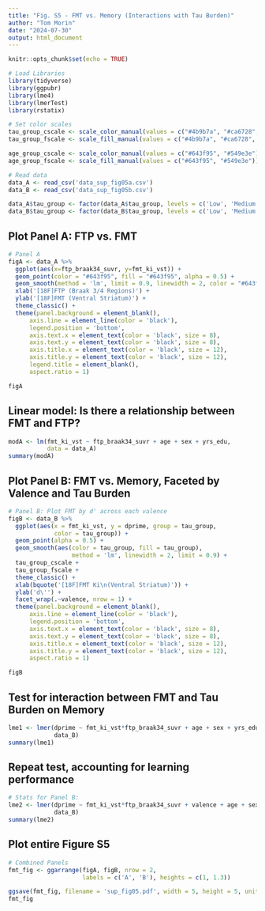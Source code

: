 ```yaml
---
title: "Fig. S5 - FMT vs. Memory (Interactions with Tau Burden)"
author: "Tom Morin"
date: "2024-07-30"
output: html_document
---
```


```r
knitr::opts_chunk$set(echo = TRUE)
```

```r
# Load Libraries
library(tidyverse)
library(ggpubr)
library(lme4)
library(lmerTest)
library(rstatix)

# Set color scales
tau_group_cscale <- scale_color_manual(values = c("#4b9b7a", "#ca6728", "#7470af"))
tau_group_fscale <- scale_fill_manual(values = c("#4b9b7a", "#ca6728", "#7470af"))

age_group_cscale <- scale_color_manual(values = c("#643f95", "#549e3e"))
age_group_fscale <- scale_fill_manual(values = c("#643f95", "#549e3e"))

# Read data
data_A <- read_csv('data_sup_fig05a.csv')
data_B <- read_csv('data_sup_fig05b.csv')

data_A$tau_group <- factor(data_A$tau_group, levels = c('Low', 'Medium', 'High'))
data_B$tau_group <- factor(data_B$tau_group, levels = c('Low', 'Medium', 'High'))
```

## Plot Panel A: FTP vs. FMT
```r
# Panel A
figA <- data_A %>%
  ggplot(aes(x=ftp_braak34_suvr, y=fmt_ki_vst)) +
  geom_point(color = "#643f95", fill = "#643f95", alpha = 0.5) +
  geom_smooth(method = 'lm', limit = 0.9, linewidth = 2, color = "#643f95") +
  xlab('[18F]FTP (Braak 3/4 Regions)') +
  ylab('[18F]FMT (Ventral Striatum)') +
  theme_classic() +
  theme(panel.background = element_blank(),
      axis.line = element_line(color = 'black'),
      legend.position = 'bottom', 
      axis.text.x = element_text(color = 'black', size = 8),
      axis.text.y = element_text(color = 'black', size = 8),
      axis.title.x = element_text(color = 'black', size = 12),
      axis.title.y = element_text(color = 'black', size = 12),
      legend.title = element_blank(),
      aspect.ratio = 1)

figA
```

## Linear model: Is there a relationship between FMT and FTP?
```r
modA <- lm(fmt_ki_vst ~ ftp_braak34_suvr + age + sex + yrs_edu,
           data = data_A)
summary(modA)

```

## Plot Panel B: FMT vs. Memory, Faceted by Valence and Tau Burden
```r
# Panel B: Plot FMT by d' across each valence
figB <- data_B %>% 
  ggplot(aes(x = fmt_ki_vst, y = dprime, group = tau_group,
             color = tau_group)) +
  geom_point(alpha = 0.5) +
  geom_smooth(aes(color = tau_group, fill = tau_group),
                  method = 'lm', linewidth = 2, limit = 0.9) +
  tau_group_cscale +
  tau_group_fscale +
  theme_classic() +
  xlab(bquote('[18F]FMT Ki\n(Ventral Striatum)')) +
  ylab('d\'') +
  facet_wrap(.~valence, nrow = 1) +
  theme(panel.background = element_blank(),
      axis.line = element_line(color = 'black'),
      legend.position = 'bottom', 
      axis.text.x = element_text(color = 'black', size = 8),
      axis.text.y = element_text(color = 'black', size = 8),
      axis.title.x = element_text(color = 'black', size = 12),
      axis.title.y = element_text(color = 'black', size = 12),
      aspect.ratio = 1)

figB
```

## Test for interaction between FMT and Tau Burden on Memory
```r
lme1 <- lmer(dprime ~ fmt_ki_vst*ftp_braak34_suvr + age + sex + yrs_edu + valence + (1 | subject),
             data_B)
summary(lme1)
```

## Repeat test, accounting for learning performance
```r
# Stats for Panel B:
lme2 <- lmer(dprime ~ fmt_ki_vst*ftp_braak34_suvr + valence + age + sex + yrs_edu + learning + (1 | subject),
             data_B)
summary(lme2)
```

## Plot entire Figure S5
```r
# Combined Panels
fmt_fig <- ggarrange(figA, figB, nrow = 2, 
                     labels = c('A', 'B'), heights = c(1, 1.3))

ggsave(fmt_fig, filename = 'sup_fig05.pdf', width = 5, height = 5, units = 'in')
fmt_fig
```